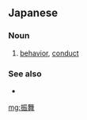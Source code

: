 ==Japanese==
{{ja-kanjitab|振|舞}}

===Noun===
{{ja-noun|ふるまい}}
# [[behavior]], [[conduct]]

===See also===
* {{l|ja|振舞う}}

[[mg:振舞]]